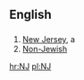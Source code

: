 ==English==

==={{Abbreviation}}===
#[[New Jersey]], a {{USstate}}
#[[Non-Jewish]]

[[hr:NJ]]
[[pl:NJ]]